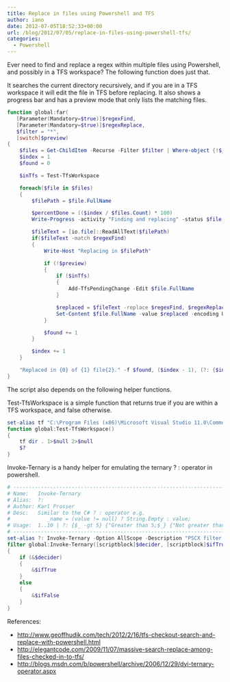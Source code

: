 ```yaml
---
title: Replace in files using Powershell and TFS
author: iano
date: 2012-07-05T18:52:33+00:00
url: /blog/2012/07/05/replace-in-files-using-powershell-tfs/
categories:
  - Powershell
---
```


Ever need to find and replace a regex within multiple files using Powershell, and possibly in a TFS workspace? The following function does just that.

<!-- more -->

It searches the current directory recursively, and if you are in a TFS workspace it will edit the file in TFS before replacing. It also shows a progress bar and has a preview mode that only lists the matching files.

```powershell
function global:far(
   [Parameter(Mandatory=$true)]$regexFind,
   [Parameter(Mandatory=$true)]$regexReplace,
   $filter = "*",
   [switch]$preview)
{
    $files = Get-ChildItem -Recurse -Filter $filter | Where-object {!$_.psIsContainer -eq $true}
    $index = 1
    $found = 0

    $inTfs = Test-TfsWorkspace

    foreach($file in $files)
    {
        $filePath = $file.FullName

        $percentDone = (($index / $files.Count) * 100)
        Write-Progress -activity "Finding and replacing" -status $file.Name -percentComplete $percentDone

        $fileText = [io.file]::ReadAllText($filePath)
        if($fileText -match $regexFind)
        {
            Write-Host "Replacing in $filePath"

            if (!$preview)
            {
                if ($inTfs)
                {
                    Add-TfsPendingChange -Edit $file.FullName
                }

                $replaced = $fileText -replace $regexFind, $regexReplace
                Set-Content $file.FullName -value $replaced -encoding UTF8
            }

            $found += 1
        }

        $index += 1
    }

    "Replaced in {0} of {1} file{2}." -f $found, ($index - 1), (?: {$index -gt 2} {"s"} {""})
}
```

The script also depends on the following helper functions.

Test-TfsWorkspace is a simple function that returns true if you are within a TFS workspace, and false otherwise.

```powershell
set-alias tf "C:\Program Files (x86)\Microsoft Visual Studio 11.0\Common7\IDE\TF.exe" -Scope Global
function global:Test-TfsWorkspace()
{
    tf dir . 1>$null 2>$null
    $?
}
```

Invoke-Ternary is a handy helper for emulating the ternary ? : operator in powershell.

```powershell
# ---------------------------------------------------------------------------
# Name:   Invoke-Ternary
# Alias:  ?:
# Author: Karl Prosser
# Desc:   Similar to the C# ? : operator e.g.
#            _name = (value != null) ? String.Empty : value;
# Usage:  1..10 | ?: {$_ -gt 5} {"Greater than 5;$_} {"Not greater than 5";$_}
# ---------------------------------------------------------------------------
set-alias ?: Invoke-Ternary -Option AllScope -Description "PSCX filter alias" -Scope global
filter global:Invoke-Ternary([scriptblock]$decider, [scriptblock]$ifTrue, [scriptblock]$ifFalse)
{
    if (&$decider)
    {
        &$ifTrue
    }
    else
    {
        &$ifFalse
    }
}
```

References:

- <http://www.geoffhudik.com/tech/2012/2/16/tfs-checkout-search-and-replace-with-powershell.html>
- <http://elegantcode.com/2009/11/07/massive-search-replace-among-files-checked-in-to-tfs/>
- <http://blogs.msdn.com/b/powershell/archive/2006/12/29/dyi-ternary-operator.aspx>

